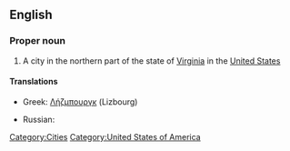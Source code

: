 ==English==

===Proper noun===
{{wikipedia|Leesburg, Virginia}}
{{en-proper noun}}

# A city in the northern part of the state of [[Virginia]] in the [[United States]]

====Translations====
{{top}}
* Greek: [[Λήζμπουργκ]] (Lizbourg)
{{mid}}
* Russian: {{t|ru|Лисбург|tr=Lisbúrg|m}}
{{bottom}}

[[Category:Cities]]
[[Category:United States of America]]